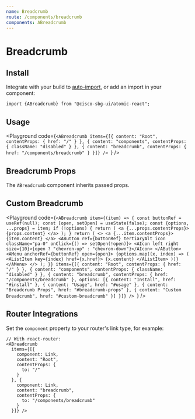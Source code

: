 ```yaml
---
name: Breadcrumb
route: /components/breadcrumb
components: ABreadcrumb
---
```


# Breadcrumb

## Install

Integrate with your build to [auto-import](/#integrating), or add an import in your component:

```
import {ABreadcrumb} from "@cisco-sbg-ui/atomic-react";
```

## Usage

<Playground
  code={`<ABreadcrumb
  items={[{
    content: "Root",
    contentProps: {
      href: "/"
    }
  }, {
    content: "components",
    contentProps: {
      className: "disabled"
    }
  }, {
    content: "breadcrumb",
    contentProps: {
      href: "/components/breadcrumb"
    }
  }]} />
`}
/>

## Breadcrumb Props

The `ABreadcrumb` component inherits passed props.

<Props of="ABreadcrumb" />

## Custom Breadcrumb

<Playground
  code={`<ABreadcrumb
  item={(item) => {
    const buttonRef = useRef(null);
    const [open, setOpen] = useState(false);
    const {options, ...props} = item;
    if (!options) {
      return (
        <a {...props.contentProps}>
          {props.content}
        </a>
      );
    }
    return (
      <>
        <a {...item.contentProps}>
          {item.content}
        </a>
        <AButton ref={buttonRef} tertiaryAlt icon className="pa-0" onClick={() => setOpen(!open)}>
          <AIcon left right size={10}>{open ? "chevron-up" : "chevron-down"}</AIcon>
        </AButton>
        <AMenu anchorRef={buttonRef} open={open}>
          {options.map((x, index) => (
            <AListItem key={index} href={x.href}>
              {x.content}
            </AListItem>
          ))}
        </AMenu>
      </>
    );
  }}
  items={[{
    content: "Root",
    contentProps: {
      href: "/"
    }
  }, {
    content: "components",
    contentProps: {
      className: "disabled"
    }
  }, {
    content: "breadcrumb",
    contentProps: {
      href: "/components/breadcrumb"
    },
    options: [{
      content: "Install",
      href: "#install"
    }, {
      content: "Usage",
      href: "#usage"
    }, {
      content: "Breadcrumb Props",
      href: "#breadcrumb-props"
    }, {
      content: "Custom Breadcrumb",
      href: "#custom-breadcrumb"
    }]
  }]} />
`}
/>

## Router Integrations

Set the `component` property to your router's link type, for example:

```
// With react-router:
<ABreadcrumb
  items={[{
    component: Link,
    content: "Root",
    contentProps: {
      to: "/"
    }
  }, {
    component: Link,
    content: "breadcrumb",
    contentProps: {
      to: "/components/breadcrumb"
    }
  }]} />
```
